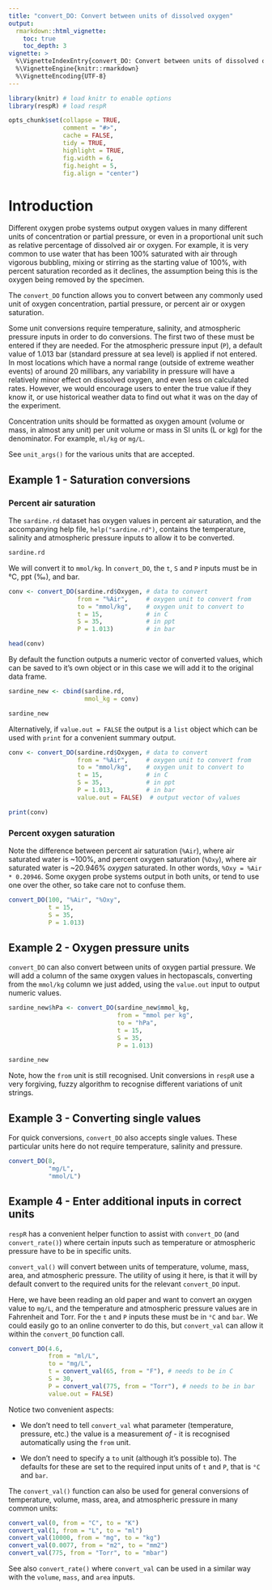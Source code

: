 ```yaml
---
title: "convert_DO: Convert between units of dissolved oxygen"
output: 
  rmarkdown::html_vignette:
    toc: true
    toc_depth: 3
vignette: >
  %\VignetteIndexEntry{convert_DO: Convert between units of dissolved oxygen}
  %\VignetteEngine{knitr::rmarkdown}
  %\VignetteEncoding{UTF-8}
---
```


```r
library(knitr) # load knitr to enable options
library(respR) # load respR

opts_chunk$set(collapse = TRUE, 
               comment = "#>", 
               cache = FALSE, 
               tidy = TRUE, 
               highlight = TRUE, 
               fig.width = 6, 
               fig.height = 5,
               fig.align = "center")
```

# Introduction

Different oxygen probe systems output oxygen values in many different units of concentration or partial pressure, or even in a proportional unit such as relative percentage of dissolved air or oxygen. For example, it is very common to use water that has been 100% saturated with air through vigorous bubbling, mixing or stirring as the starting value of 100%, with percent saturation recorded as it declines, the assumption being this is the oxygen being removed by the specimen. 

The `convert_DO` function allows you to convert between any commonly used unit of oxygen concentration, partial pressure, or percent air or oxygen saturation.

Some unit conversions require temperature, salinity, and atmospheric pressure inputs in order to do conversions. The first two of these must be entered if they are needed. For the atmospheric pressure input (`P`), a default value of 1.013 bar (standard pressure at sea level) is applied if not entered. In most locations which have a normal range (outside of extreme weather
events) of around 20 millibars, any variability in pressure will have a
relatively minor effect on dissolved oxygen, and even less on calculated
rates. However, we would encourage users to enter the true value if they know
it, or use historical weather data to find out what it was on the day of the experiment.

Concentration units should be formatted as oxygen amount (volume or mass, in almost any unit) per unit volume or mass in SI units (L or kg) for the denominator. For example, `ml/kg` or `mg/L`. 

See `unit_args()` for the various units that are accepted.

## Example 1 - Saturation conversions

### Percent air saturation

The `sardine.rd` dataset has oxygen values in percent air saturation, and the accompanying help file, `help("sardine.rd")`, contains the temperature, salinity and atmospheric pressure inputs to allow it to be converted. 

```r
sardine.rd
```

We will convert it to `mmol/kg`. In `convert_DO`, the `t`, `S` and `P` inputs must be in °C, ppt (‰), and bar.  

```r
conv <- convert_DO(sardine.rd$Oxygen, # data to convert
                   from = "%Air",     # oxygen unit to convert from
                   to = "mmol/kg",    # oxygen unit to convert to
                   t = 15,            # in C
                   S = 35,            # in ppt
                   P = 1.013)         # in bar

head(conv)
```

By default the function outputs a numeric vector of converted values, which can be saved to it's own object or in this case we will add it to the original data frame.

```r
sardine_new <- cbind(sardine.rd,
                     mmol_kg = conv)

sardine_new
```

Alternatively, if `value.out = FALSE` the output is a `list` object which can be used with `print` for a convenient summary output. 

```r
conv <- convert_DO(sardine.rd$Oxygen, # data to convert
                   from = "%Air",     # oxygen unit to convert from
                   to = "mmol/kg",    # oxygen unit to convert to
                   t = 15,            # in C
                   S = 35,            # in ppt
                   P = 1.013,         # in bar
                   value.out = FALSE)  # output vector of values

print(conv)
```


### Percent oxygen saturation

Note the difference between percent air saturation (`%Air`), where air saturated water is ~100%, and percent oxygen saturation (`%Oxy`), where air saturated water is ~20.946% *oxygen* saturated. In other words, ` %Oxy = %Air * 0.20946 `. Some oxygen probe systems output in both units, or tend to use one over the other, so take care not to confuse them. 

```r
convert_DO(100, "%Air", "%Oxy",
           t = 15,
           S = 35,            
           P = 1.013)         
```

## Example 2 - Oxygen pressure units

`convert_DO` can also convert between units of oxygen partial pressure. We will add a column of the same oxygen values in hectopascals, converting from the `mmol/kg` column we just added, using the `value.out` input to output numeric values.

```r
sardine_new$hPa <- convert_DO(sardine_new$mmol_kg,  
                              from = "mmol per kg",    
                              to = "hPa",  
                              t = 15,            
                              S = 35,            
                              P = 1.013)     

sardine_new
```

Note, how the `from` unit is still recognised. Unit conversions in `respR` use a very forgiving, fuzzy algorithm to recognise different variations of unit strings. 

## Example 3 - Converting single values

For quick conversions, `convert_DO` also accepts single values. These particular units here do not require temperature, salinity and pressure. 

```r
convert_DO(8, 
           "mg/L",
           "mmol/L")
```

## Example 4 - Enter additional inputs in correct units

`respR` has a convenient helper function to assist with `convert_DO` (and `convert_rate()`) where certain inputs such as temperature or atmospheric pressure have to be in specific units. 

`convert_val()` will convert between units of temperature, volume, mass, area, and atmospheric pressure. The utility of using it here, is that it will by default convert to the required units for the relevant `convert_DO` input. 

Here, we have been reading an old paper and want to convert an oxygen value to `mg/L`, and the temperature and atmospheric pressure values are in Fahrenheit and Torr. For the `t` and `P` inputs these must be in `°C` and `bar`. We could easily go to an online converter to do this, but `convert_val` can allow it within the `convert_DO` function call. 

```r
convert_DO(4.6, 
           from = "ml/L",  
           to = "mg/L",
           t = convert_val(65, from = "F"), # needs to be in C
           S = 30, 
           P = convert_val(775, from = "Torr"), # needs to be in bar
           value.out = FALSE) 
```

Notice two convenient aspects:

 - We don't need to tell `convert_val` what parameter (temperature, pressure, etc.) the value is a measurement *of* - it is recognised automatically using the `from` unit. 
 
 - We don't need to specify a `to` unit (although it's possible to). The defaults for these are set to the required input units of `t` and `P`, that is `°C` and `bar`. 

The `convert_val()` function can also be used for general conversions of temperature, volume, mass, area, and atmospheric pressure in many common units:

```r
convert_val(0, from = "C", to = "K")
convert_val(1, from = "L", to = "ml")
convert_val(10000, from = "mg", to = "kg")
convert_val(0.0077, from = "m2", to = "mm2")
convert_val(775, from = "Torr", to = "mbar")
```

See also `convert_rate()` where `convert_val` can be used in a similar way with the `volume`, `mass`, and `area` inputs.
